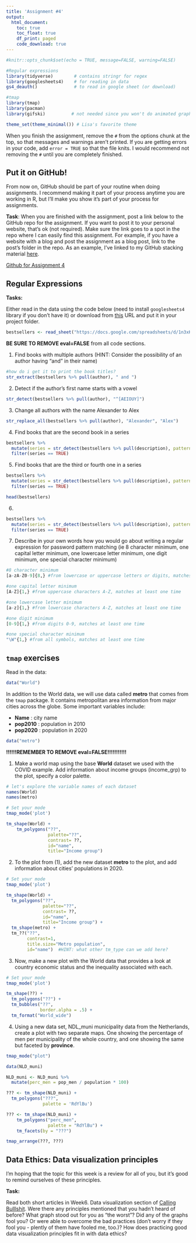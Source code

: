 ```yaml
---
title: 'Assignment #4'
output: 
  html_document:
    toc: true
    toc_float: true
    df_print: paged
    code_download: true
---
```


```r
#knitr::opts_chunk$set(echo = TRUE, message=FALSE, warning=FALSE)
```

```r
#Regular expressions
library(tidyverse)        # contains stringr for regex
library(googlesheets4)    # for reading in data
gs4_deauth()              # to read in google sheet (or download)

#tmap
library(tmap)
library(pacman)
library(gifski)          # not needed since you won't do animated graphs

theme_set(theme_minimal()) # Lisa's favorite theme
```

When you finish the assignment, remove the `#` from the options chunk at the top, so that messages and warnings aren't printed. If you are getting errors in your code, add `error = TRUE` so that the file knits. I would recommend not removing the `#` until you are completely finished.

## Put it on GitHub!        

From now on, GitHub should be part of your routine when doing assignments. I recommend making it part of your process anytime you are working in R, but I'll make you show it's part of your process for assignments.

**Task**: When you are finished with the assignment, post a link below to the GitHub repo for the assignment. If you want to post it to your personal website, that's ok (not required). Make sure the link goes to a spot in the repo where I can easily find this assignment. For example, if you have a website with a blog and post the assignment as a blog post, link to the post's folder in the repo. As an example, I've linked to my GitHub stacking material [here](https://github.com/llendway/ads_website/tree/master/_posts/2021-03-22-stacking).

[Github for Assignment 4](https://github.com/neelloc28/AdvancedDataSci-hw4)

## Regular Expressions

**Tasks:**

Either read in the data using the code below (need to install `googlesheets4` library if you don't have it) or download from [this](
https://drive.google.com/file/d/12oqEt11miNGL_MtIcU75jx84pz6VEq_w/view?usp=sharing) URL and put it in your project folder.

```r
bestsellers <- read_sheet("https://docs.google.com/spreadsheets/d/1n3xKHK4-t5S73LgxOJVJWT5fMYjLj7kqmYl1LHkpk80/edit?usp=sharing")
```

**BE SURE TO REMOVE eval=FALSE** from all code sections.

1. Find books with multiple authors (HINT: Consider the possibility of an author having “and” in their name)
```r
#how do i get it to print the book titles?
str_extract(bestsellers %>% pull(author), " and ")
```

2. Detect if the author’s first name starts with a vowel
```r
str_detect(bestsellers %>% pull(author), "^[AEIOUY]")
```

3. Change all authors with the name Alexander to Alex
```r
str_replace_all(bestsellers %>% pull(author), "Alexander", "Alex")
```

4. Find books that are the second book in a series
```r
bestsellers %>%
  mutate(series = str_detect(bestsellers %>% pull(description), pattern = "sequel")) %>%
  filter(series == TRUE)
```

5. Find books that are the third or fourth one in a series
```r
bestsellers %>%
  mutate(series = str_detect(bestsellers %>% pull(description), pattern = "third|fourth")) %>%
  filter(series == TRUE)

head(bestsellers)
```
6.
```r
bestsellers %>%
  mutate(series = str_detect(bestsellers %>% pull(description), pattern = "[10-19]th")) %>%
  filter(series == TRUE)
```

7. Describe in your own words how you would go about writing a regular expression for password pattern matching (ie 8 character minimum, one capital letter minimum, one lowercase letter minimum, one digit minimum, one special character minimum)

```r
#8 character minimum
[a-zA-Z0-9]{8,} #from lowercase or uppercase letters or digits, matches at least 8 times

#one capital letter minimum
[A-Z]{1,} #from uppercase characters A-Z, matches at least one time

#one lowercase letter minimum
[a-z]{1,} #from lowercase characters A-Z, matches at least one time

#one digit minimum
[0-9]{1,} #from digits 0-9, matches at least one time

#one special character minimum
"\W"{1,} #from all symbols, matches at least one time
```




## `tmap` exercises

Read in the data:

```r
data("World")
```


In addition to the World data, we will use data called **metro** that comes from the `tmap` package. It contains metropolitan area information from major cities across the globe. Some important variables include:

* **Name** : city name
* **pop2010** : population in 2010
* **pop2020** : population in 2020


```r
data("metro")
```


**!!!!!!REMEMBER TO REMOVE eval=FALSE!!!!!!!!!!!**

1. Make a world map using the base **World** dataset we used with the COVID example. Add information about income groups (income_grp) to the plot, specify a color palette.


```r
# let's explore the variable names of each dataset
names(World)
names(metro)
```


```r
# Set your mode
tmap_mode('plot')

tm_shape(World) +
    tm_polygons("??", 
                palette="??", 
                contrast= ??, 
                id="name", 
                title="Income group")
```





2. To the plot from (1), add the new dataset **metro** to the plot, and add information about cities' populations in 2020.

```r
# Set your mode
tmap_mode('plot')

tm_shape(World) +
  tm_polygons("??", 
              palette="??", 
              contrast= ??, 
              id="name", 
              title="Income group") +
  tm_shape(metro) +
  tm_??("??", 
        contrast=1, 
        title.size="Metro population", 
        id="name")  #HINT: what other tm_type can we add here?
```





3. Now, make a new plot with the World data that provides a look at country economic status and the inequality associated with each. 

```r
# Set your mode
tmap_mode('plot')

tm_shape(??) +
  tm_polygons("??") +
  tm_bubbles("??", 
             border.alpha = .5) +
  tm_format("World_wide") 
```




4. Using a new data set, NDL_muni municipality data from the Netherlands, create a plot with two separate maps.  One showing the percentage of men per municipality of the whole country, and one showing the same but faceted by **province**.


```r
tmap_mode("plot")

data(NLD_muni)

NLD_muni <- NLD_muni %>% 
  mutate(perc_men = pop_men / population * 100)

??? <- tm_shape(NLD_muni) + 
  tm_polygons("???", 
              palette = 'RdYlBu')

??? <- tm_shape(NLD_muni) +
    tm_polygons("perc_men", 
                palette = "RdYlBu") +
    tm_facets(by = "???")

tmap_arrange(???, ???)
```


## Data Ethics: Data visualization principles

I'm hoping that the topic for this week is a review for all of you, but it's good to remind ourselves of these principles.  

**Task:**

Read both short articles in Week6. Data visualization section of [Calling Bulllshit](https://www.callingbullshit.org/syllabus.html#Visual). Were there any principles mentioned that you hadn't heard of before? What graph stood out for you as "the worst"? Did any of the graphs fool you? Or were able to overcome the bad practices (don't worry if they fool you - plently of them have fooled me, too.)? How does practicing good data visualization principles fit in with data ethics?


